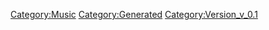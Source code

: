 {{Music
 |Name=FLASH IN THE DARK
 |ID=128
 |Cov=129
 |Cd=1
 |Nam=122
 |Div=122
 |Ma=1
 |SerieId=3
 |SerieLogoId=3
 |WavId=129
 |VariationId=0
 |Dsc=122
 |Strt=10
 |ValkyrieBattle=1
 |ValkyrieIntro=1
 |ValkyrieIntroSky=1
 |DivaSolo=1
 |DivaMulti=1
 |Exp=1
 |OfficialName=FLASH IN THE DARK
 |VocalName=EMILIA
 |Description=作品：劇場版マクロス7 銀河がオレを呼んでいる!<br /><br />歌手：EMILIA<br /><br />作詞：K.INOJO<br />作曲：茂村泰彦
 |StoryTitle=
 |StoryDesc=
 |BuyURL=https://recochoku.jp/song/S20141965/single?ds=34294998
 |BannerId=0
 |AnmStoreURL=
}}
[[Category:Music]]
[[Category:Generated]]
[[Category:Version_v_0.1]]
